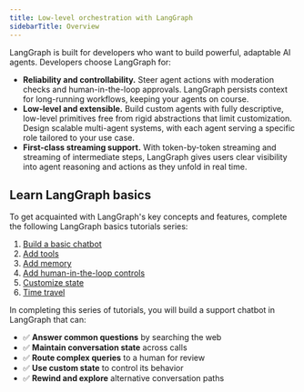```yaml
---
title: Low-level orchestration with LangGraph
sidebarTitle: Overview
---
```



<AlphaCallout />

LangGraph is built for developers who want to build powerful, adaptable AI agents. Developers choose LangGraph for:

* **Reliability and controllability.** Steer agent actions with moderation checks and human-in-the-loop approvals. LangGraph persists context for long-running workflows, keeping your agents on course.
* **Low-level and extensible.** Build custom agents with fully descriptive, low-level primitives free from rigid abstractions that limit customization. Design scalable multi-agent systems, with each agent serving a specific role tailored to your use case.
* **First-class streaming support.** With token-by-token streaming and streaming of intermediate steps, LangGraph gives users clear visibility into agent reasoning and actions as they unfold in real time.

## Learn LangGraph basics

To get acquainted with LangGraph's key concepts and features, complete the following LangGraph basics tutorials series:

1. [Build a basic chatbot](/oss/python/langgraph/1-build-basic-chatbot)
2. [Add tools](/oss/python/langgraph/2-add-tools)
3. [Add memory](/oss/python/langgraph/3-add-memory)
4. [Add human-in-the-loop controls](/oss/python/langgraph/4-human-in-the-loop)
5. [Customize state](/oss/python/langgraph/5-customize-state)
6. [Time travel](/oss/python/langgraph/6-time-travel)

In completing this series of tutorials, you will build a support chatbot in LangGraph that can:

* ✅ **Answer common questions** by searching the web
* ✅ **Maintain conversation state** across calls  
* ✅ **Route complex queries** to a human for review  
* ✅ **Use custom state** to control its behavior  
* ✅ **Rewind and explore** alternative conversation paths
